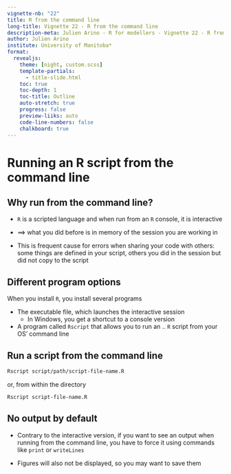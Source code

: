 ```yaml
---
vignette-nb: "22"
title: R from the command line
long-title: Vignette 22 - R from the command line
description-meta: Julien Arino - R for modellers - Vignette 22 - R from the command line
author: Julien Arino
institute: University of Manitoba*
format: 
  revealjs:
    theme: [night, custom.scss]    
    template-partials:
      - title-slide.html
    toc: true
    toc-depth: 1
    toc-title: Outline
    auto-stretch: true
    progress: false
    preview-liiks: auto
    code-line-numbers: false
    chalkboard: true
---
```


# Running an R script from the command line


## [Why run from the command line?]{.r-fit-text}

- `R` is a scripted language and when run from an `R` console, it is interactive

- $\implies$ what you did before is in memory of the session you are working in

- This is frequent cause for errors when sharing your code with others: some things are defined in your script, others you did in the session but did not copy to the script

## Different program options

When you install `R`, you install several programs

- The executable file, which launches the interactive session
  - In Windows, you get a shortcut to a console version
- A program called `Rscript` that allows you to run an .. `R` script from your OS' command line

## [Run a script from the command line]{.r-fit-text}

```.bash
Rscript script/path/script-file-name.R
```
or, from within the directory
```.bash
Rscript script-file-name.R
```

## No output by default

- Contrary to the interactive version, if you want to see an output when running from the command line, you have to force it using commands like `print` or `writeLines`

- Figures will also not be displayed, so you may want to save them